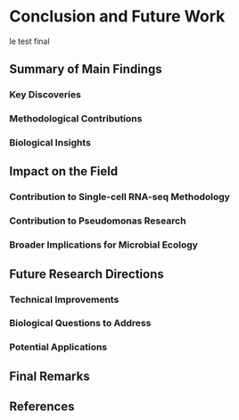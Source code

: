 # Conclusion and Future Work

le test final 

## Summary of Main Findings

### Key Discoveries

### Methodological Contributions

### Biological Insights

## Impact on the Field

### Contribution to Single-cell RNA-seq Methodology

### Contribution to Pseudomonas Research

### Broader Implications for Microbial Ecology

## Future Research Directions

### Technical Improvements

### Biological Questions to Address

### Potential Applications

## Final Remarks

## References 

```{=tex}
\clearpage
% Désactiver l'inclusion des prochaines figures et tableaux dans les listes
\captionsetup[figure]{list=false}
\captionsetup[table]{list=false}
```


